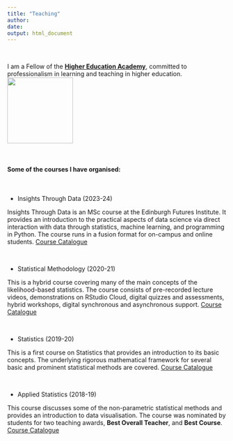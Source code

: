 ```yaml
---
title: "Teaching"
author: 
date: 
output: html_document
---
```



$~$

I am a Fellow of the __[ Higher Education Academy](https://www.advance-he.ac.uk/)__, committed to professionalism in learning and teaching in higher education.  ![](FHEA.png){width=4cm}

$~$
$~$

#### Some of the courses I have organised:


$~$

- Insights Through Data (2023-24)

Insights Through Data is an MSc course at the Edinburgh Futures Institute. It provides an introduction to the practical aspects of data science via direct interaction with data through statistics, machine learning, and programming in Python. The course runs in a fusion format for on-campus and online students. [Course Catalogue](http://www.drps.ed.ac.uk/23-24/dpt/cxefie11025.htm)


$~$

- Statistical Methodology (2020-21) 

This is a hybrid course covering many of the main concepts of the likelihood-based statistics. The course consists of pre-recorded lecture videos, demonstrations  on RStudio Cloud, digital quizzes and assessments, hybrid workshops, digital synchronous and asynchronous support. [Course Catalogue](http://www.drps.ed.ac.uk/20-21/dpt/cxmath10095.htm)

$~$

- Statistics (2019-20) 

This is a  first course on Statistics that provides an introduction to its basic concepts. The underlying rigorous mathematical framework for several basic and prominent statistical methods are covered. [Course Catalogue](http://www.drps.ed.ac.uk/19-20/dpt/cxmath08051.htm)


$~$

- Applied Statistics (2018-19) 

This course discusses some of the non-parametric statistical methods and provides an introduction to data visualisation. The course was nominated by students for two teaching awards,  __Best Overall Teacher__, and __Best Course__. [Course Catalogue](http://www.drps.ed.ac.uk/18-19/dpt/cxmath10096.htm)


